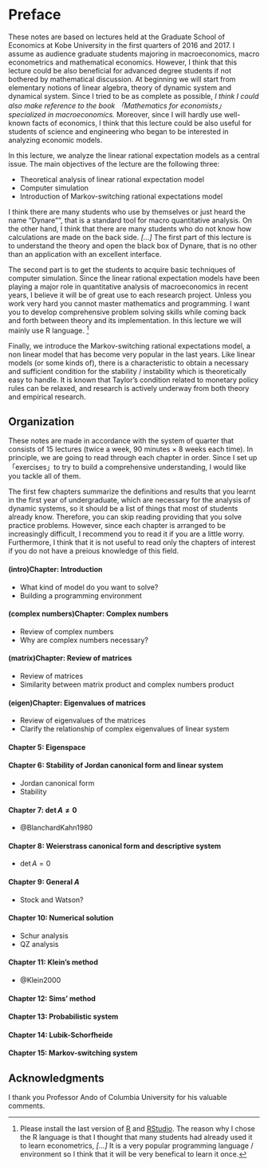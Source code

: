 # Preface {#preface .unnumbered}

These notes are based on lectures held at the Graduate School of Economics at Kobe University in the first quarters of 2016 and 2017. I assume as audience graduate students majoring in macroeconomics, macro econometrics and mathematical economics. However, I think that this lecture could be also beneficial for advanced degree students if not bothered by mathematical discussion. At beginning we will start from elementary notions of linear algebra, theory of dynamic system and dynamical system. Since I tried to be as complete as possible, *I think I could also make reference to the book 「Mathematics for economists」 specialized in macroeconomics.* Moreover, since I will hardly use well-known facts of economics, I think that this lecture could be also useful for students of science and engineering who began to be interested in analyzing economic models.

In this lecture, we analyze the linear rational expectation models as a central issue. The main objectives of the lecture are the following three:

- Theoretical analysis of linear rational expectation model
- Computer simulation
- Introduction of Markov-switching rational expectations model

I think there are many students who use by themselves or just heard the name "Dynare"", that is a standard tool for macro quantitative analysis. On the other hand, I think that there are many students who do not know how calculations are made on the back side. *[...]* The first part of this lecture is to understand the theory and open the black box of Dynare, that is no other than an application with an excellent interface. 

The second part is to get the students to acquire basic techniques of computer simulation. Since the linear rational expectation models have been playing a major role in quantitative analysis of macroeconomics in recent years, I believe it will be of great use to each research project. Unless you work very hard you cannot master mathematics and programming. 
I want you to develop comprehensive problem solving skills while coming back and forth between theory and its implementation. In this lecture we will mainly use R language. ^[Please install the last version of [R](https://www.r-project.org/) and [RStudio](https://www.rstudio.com/). The reason why I chose the R language is that I thought that many students had already used it to learn econometrics, *[...]* It is a very popular programming language / environment so I think that it will be very benefical to learn it once.]

Finally, we introduce the Markov-switching rational expectations model, a non linear model that has become very popular in the last years. Like linear models (or some kinds of), there is a characteristic to obtain a necessary and sufficient condition for the stability / instability which is theoretically easy to handle. It is known that Taylor's condition related to monetary policy rules can be relaxed, and research is actively underway from both theory and empirical research. 


## Organization {-}

These notes are made in accordance with the system of quarter that consists of 15 lectures (twice a week, 90 minutes × 8 weeks each time).
In principle, we are going to read through each chapter in order. Since I set up 「exercises」to try to build a comprehensive understanding, I would like you tackle all of them. 

The first few chapters summarize the definitions and results that you learnt in the first year of undergraduate, which are necessary for the analysis of dynamic systems, so it should be a list of things that most of students already know. Therefore, you can skip reading providing that you solve practice problems. However, since each chapter is arranged to be increasingly difficult, I recommend you to read it if you are a little worry. Furthermore, I think that it is not useful to read only the chapters of interest if you do not have a preious knowledge of this field. 

#### \ref@(intro)Chapter: Introduction {-}

- What kind of model do you want to solve?
- Building a programming environment

#### \ref@(complex numbers)Chapter: Complex numbers

- Review of complex numbers
- Why are complex numbers necessary? 

#### \ref@(matrix)Chapter: Review of matrices {-}

- Review of matrices
- Similarity between matrix product and complex numbers product

#### \ref@(eigen)Chapter: Eigenvalues of matrices

- Review of eigenvalues of the matrices
- Clarify the relationship of complex eigenvalues of linear system

#### Chapter 5: Eigenspace {-}

#### Chapter 6: Stability of Jordan canonical form and linear system {-}

- Jordan canonical form
- Stability

#### Chapter 7: $\det A \neq 0$ {-}

- @BlanchardKahn1980

#### Chapter 8: Weierstrass canonical form and descriptive system {-}

- $\det A = 0$

#### Chapter 9: General $A$ {-}

- Stock and Watson?

#### Chapter 10: Numerical solution {-}

- Schur analysis
- QZ analysis

#### Chapter 11: Klein's method {-}

- @Klein2000

#### Chapter 12: Sims' method {-}

#### Chapter 13: Probabilistic system {-}

#### Chapter 14: Lubik-Schorfheide {-}

#### Chapter 15: Markov-switching system {-}

## Acknowledgments {-}

I thank you Professor Ando of Columbia University for his valuable comments.